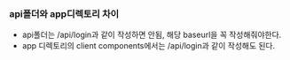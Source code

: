 ### api폴더와 app디렉토리 차이

- api폴더는 /api/login과 같이 작성하면 안됨, 해당 baseurl을 꼭 작성해줘야한다.
- app 디렉토리의 client components에서는 /api/login과 같이 작성해도 된다.
